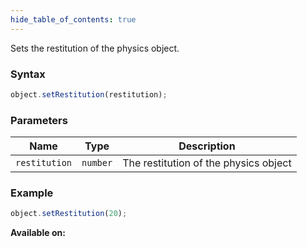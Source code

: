 ```yaml
---
hide_table_of_contents: true
---
```



Sets the restitution of the physics object.

### Syntax

```js
object.setRestitution(restitution);
```

### Parameters

| Name          | Type     | Description                           |
| ------------- | -------- | ------------------------------------- |
| `restitution` | `number` | The restitution of the physics object |

### Example

```js
object.setRestitution(20);
```

**Available on:** <ClientTag /> <ServerTag />

